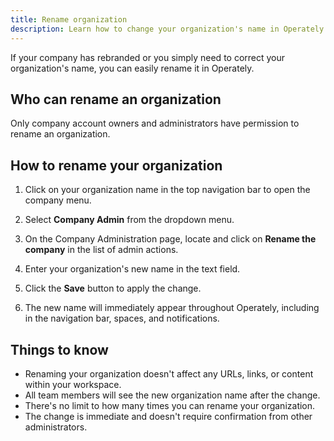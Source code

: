 ```yaml
---
title: Rename organization
description: Learn how to change your organization's name in Operately.
---
```



If your company has rebranded or you simply need to correct your organization's name, you can easily rename it in Operately.

## Who can rename an organization

Only company account owners and administrators have permission to rename an organization.

## How to rename your organization

<Steps>

1. Click on your organization name in the top navigation bar to open the company menu.

2. Select **Company Admin** from the dropdown menu.

3. On the Company Administration page, locate and click on **Rename the company** in the list of admin actions.

4. Enter your organization's new name in the text field.

5. Click the **Save** button to apply the change.

6. The new name will immediately appear throughout Operately, including in the navigation bar, spaces, and notifications.

</Steps>

## Things to know

- Renaming your organization doesn't affect any URLs, links, or content within your workspace.
- All team members will see the new organization name after the change.
- There's no limit to how many times you can rename your organization.
- The change is immediate and doesn't require confirmation from other administrators.

